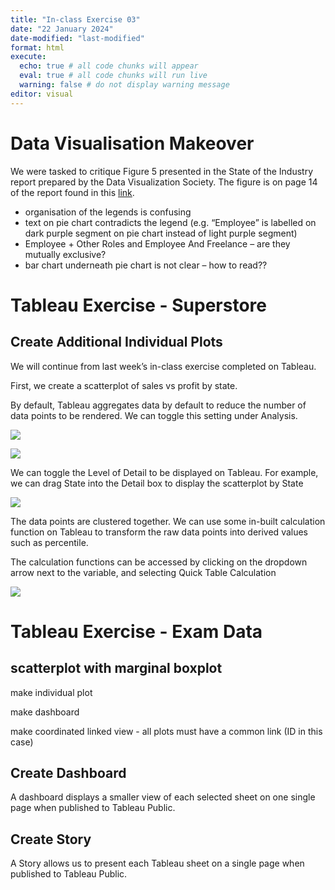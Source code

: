 ```yaml
---
title: "In-class Exercise 03"
date: "22 January 2024"
date-modified: "last-modified"
format: html
execute: 
  echo: true # all code chunks will appear
  eval: true # all code chunks will run live
  warning: false # do not display warning message
editor: visual
---
```


# Data Visualisation Makeover

We were tasked to critique Figure 5 presented in the State of the Industry report prepared by the Data Visualization Society. The figure is on page 14 of the report found in this [link](https://drive.google.com/file/d/17tETrT7AFar3YUuooWwqgGdIYhmFpaOm/view?pli=1).

-   organisation of the legends is confusing
-   text on pie chart contradicts the legend (e.g. "Employee" is labelled on dark purple segment on pie chart instead of light purple segment)
-   Employee + Other Roles and Employee And Freelance -- are they mutually exclusive?
-   bar chart underneath pie chart is not clear -- how to read??

# Tableau Exercise - Superstore

## Create Additional Individual Plots

We will continue from last week's in-class exercise completed on Tableau.

First, we create a scatterplot of sales vs profit by state.

By default, Tableau aggregates data by default to reduce the number of data points to be rendered. We can toggle this setting under Analysis.

![](images/Screenshot%202024-01-27%20132403.png)

![](images/Screenshot%202024-01-27%20132817.png)

We can toggle the Level of Detail to be displayed on Tableau. For example, we can drag State into the Detail box to display the scatterplot by State

![](images/Screenshot%202024-01-27%20132601-01.png)

The data points are clustered together. We can use some in-built calculation function on Tableau to transform the raw data points into derived values such as percentile.

The calculation functions can be accessed by clicking on the dropdown arrow next to the variable, and selecting Quick Table Calculation

![](images/Screenshot%202024-01-27%20133021.png)

# Tableau Exercise - Exam Data

## scatterplot with marginal boxplot

make individual plot

make dashboard

make coordinated linked view - all plots must have a common link (ID in this case)

## Create Dashboard

A dashboard displays a smaller view of each selected sheet on one single page when published to Tableau Public.

## Create Story

A Story allows us to present each Tableau sheet on a single page when published to Tableau Public.
